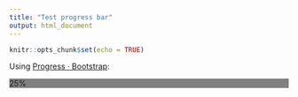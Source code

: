 ```yaml
---
title: "Test progress bar"
output: html_document
---
```


```r
knitr::opts_chunk$set(echo = TRUE)
```

Using [Progress · Bootstrap](https://getbootstrap.com/docs/4.0/components/progress/):

<div class="progress" style="background-color: #808080;">
  <div class="progress-bar" role="progressbar" style="width: 25%;" aria-valuenow="25" aria-valuemin="0" aria-valuemax="100">25%</div>
</div>
